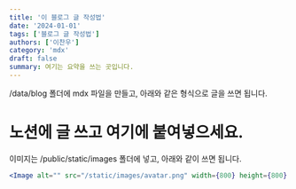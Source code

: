 ```yaml
---
title: '이 블로그 글 작성법'
date: '2024-01-01'
tags: ['블로그 글 작성법']
authors: ['이찬우']
category: 'mdx'
draft: false
summary: 여기는 요약을 쓰는 곳입니다.
---
```


/data/blog 폴더에 mdx 파일을 만들고, 아래와 같은 형식으로 글을 쓰면 됩니다.

# 노션에 글 쓰고 여기에 붙여넣으세요.

이미지는 /public/static/images 폴더에 넣고, 아래와 같이 쓰면 됩니다.

```jsx
<Image alt="" src="/static/images/avatar.png" width={800} height={800} />
```

<Image alt="" src="/static/images/avatar.png" width={800} height={800} />
